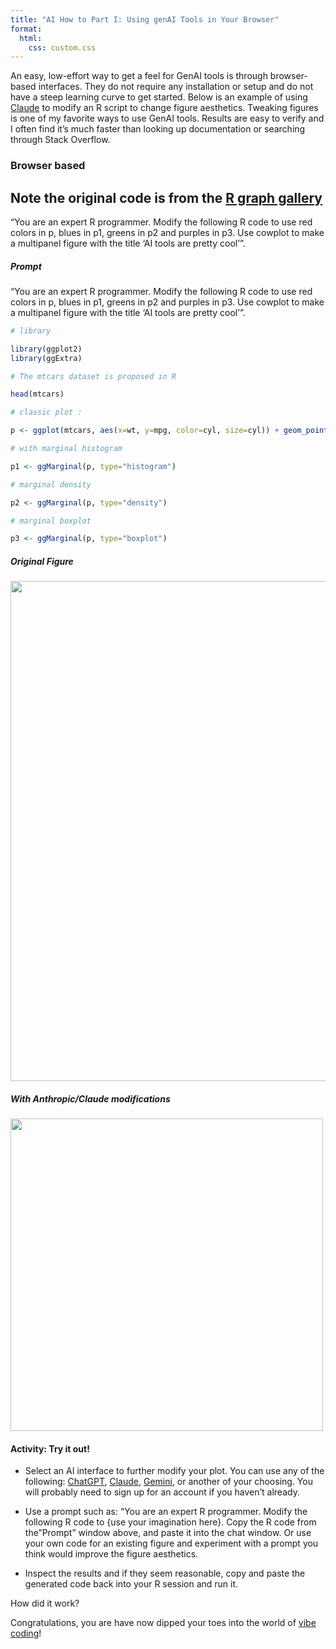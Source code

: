 ```yaml
---
title: "AI How to Part I: Using genAI Tools in Your Browser"
format:
  html:
    css: custom.css
---
```


An easy, low-effort way to get a feel for GenAI tools is through browser-based interfaces. They do not require any installation or setup and do not have a steep learning curve to get started. Below is an example of using [Claude](https://claude.ai/) to modify an R script to change figure aesthetics. Tweaking figures is one of my favorite ways to use GenAI tools. Results are easy to verify and I often find it's much faster than looking up documentation or searching through Stack Overflow.

### Browser based

::: callout-note
## Note the original code is from the [R graph gallery](https://r-graph-gallery.com/277-marginal-histogram-for-ggplot2.html)

"You are an expert R programmer. Modify the following R code to use red colors in p, blues in p1, greens in p2 and purples in p3. Use cowplot to make a multipanel figure with the title 'AI tools are pretty cool'".
:::

::: panel-tabset
##### Prompt

“You are an expert R programmer. Modify the following R code to use red colors in p, blues in p1, greens in p2 and purples in p3. Use cowplot to make a multipanel figure with the title ‘AI tools are pretty cool’”.

```r

# library

library(ggplot2)
library(ggExtra)

# The mtcars dataset is proposed in R

head(mtcars)

# classic plot :

p <- ggplot(mtcars, aes(x=wt, y=mpg, color=cyl, size=cyl)) + geom_point() + theme(legend.position="none")

# with marginal histogram

p1 <- ggMarginal(p, type="histogram")

# marginal density

p2 <- ggMarginal(p, type="density")

# marginal boxplot

p3 <- ggMarginal(p, type="boxplot")
```

##### Original Figure

![](figures/ggmarginal.jpg){width="800"}

##### With Anthropic/Claude modifications

![](figures/claude_marginal.png){width="500"}
:::

::: {.callout-note icon="false"}
#### Activity: Try it out!

-   Select an AI interface to further modify your plot. You can use any of the following: [ChatGPT](https://chatgpt.com//), [Claude](https://claude.ai/), [Gemini](https://gemini.google.com), or another of your choosing. You will probably need to sign up for an account if you haven't already.

-   Use a prompt such as: "You are an expert R programmer. Modify the following R code to {use your imagination here}. Copy the R code from the "Prompt" window above, and paste it into the chat window. Or use your own code for an existing figure and experiment with a prompt you think would improve the figure aesthetics. 

-   Inspect the results and if they seem reasonable, copy and paste the generated code back into your R session and run it.

How did it work?

Congratulations, you are have now dipped your toes into the world of [vibe coding](https://cloud.google.com/discover/what-is-vibe-coding)!
:::
